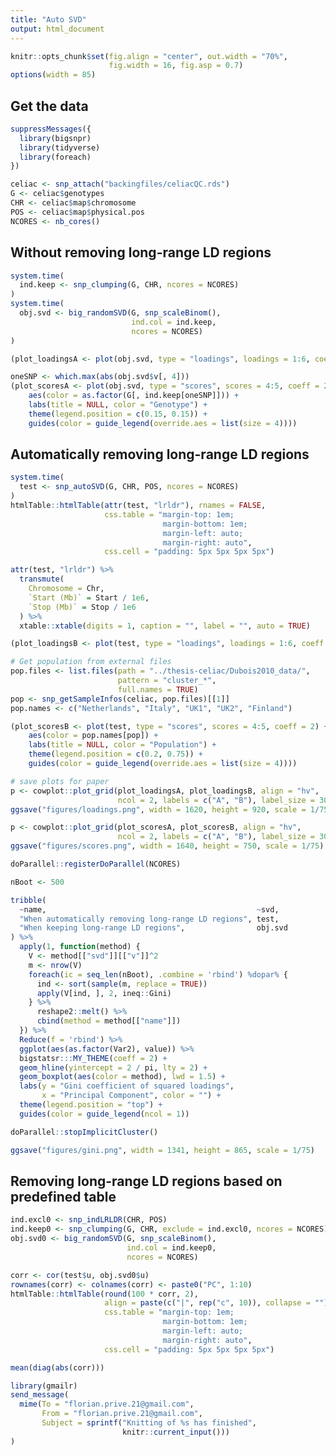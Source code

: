 ```yaml
---
title: "Auto SVD"
output: html_document
---
```


```r
knitr::opts_chunk$set(fig.align = "center", out.width = "70%", 
                      fig.width = 16, fig.asp = 0.7)
options(width = 85)
```

## Get the data

```r
suppressMessages({
  library(bigsnpr)
  library(tidyverse)
  library(foreach)
})

celiac <- snp_attach("backingfiles/celiacQC.rds")
G <- celiac$genotypes
CHR <- celiac$map$chromosome
POS <- celiac$map$physical.pos
NCORES <- nb_cores()
```

## Without removing long-range LD regions

```r
system.time(
  ind.keep <- snp_clumping(G, CHR, ncores = NCORES)
)
system.time(
  obj.svd <- big_randomSVD(G, snp_scaleBinom(), 
                           ind.col = ind.keep,
                           ncores = NCORES)
)
```

```r
(plot_loadingsA <- plot(obj.svd, type = "loadings", loadings = 1:6, coeff = 1))
```



```r
oneSNP <- which.max(abs(obj.svd$v[, 4]))
(plot_scoresA <- plot(obj.svd, type = "scores", scores = 4:5, coeff = 2) +
    aes(color = as.factor(G[, ind.keep[oneSNP]])) + 
    labs(title = NULL, color = "Genotype") +
    theme(legend.position = c(0.15, 0.15)) +
    guides(color = guide_legend(override.aes = list(size = 4))))
```

## Automatically removing long-range LD regions

```r
system.time(
  test <- snp_autoSVD(G, CHR, POS, ncores = NCORES)
)
htmlTable::htmlTable(attr(test, "lrldr"), rnames = FALSE,
                     css.table = "margin-top: 1em; 
                                  margin-bottom: 1em;   
                                  margin-left: auto;
                                  margin-right: auto",
                     css.cell = "padding: 5px 5px 5px 5px")
```

```r
attr(test, "lrldr") %>%
  transmute(
    Chromosome = Chr,
    `Start (Mb)` = Start / 1e6,
    `Stop (Mb)` = Stop / 1e6
  ) %>%
  xtable::xtable(digits = 1, caption = "", label = "", auto = TRUE)
```


```r
(plot_loadingsB <- plot(test, type = "loadings", loadings = 1:6, coeff = 1))
```

```r
# Get population from external files
pop.files <- list.files(path = "../thesis-celiac/Dubois2010_data/",
                        pattern = "cluster_*",
                        full.names = TRUE)
pop <- snp_getSampleInfos(celiac, pop.files)[[1]]
pop.names <- c("Netherlands", "Italy", "UK1", "UK2", "Finland")

(plot_scoresB <- plot(test, type = "scores", scores = 4:5, coeff = 2) +
    aes(color = pop.names[pop]) + 
    labs(title = NULL, color = "Population") +
    theme(legend.position = c(0.2, 0.75)) +
    guides(color = guide_legend(override.aes = list(size = 4))))
```

```r
# save plots for paper
p <- cowplot::plot_grid(plot_loadingsA, plot_loadingsB, align = "hv", 
                        ncol = 2, labels = c("A", "B"), label_size = 30)
ggsave("figures/loadings.png", width = 1620, height = 920, scale = 1/75)

p <- cowplot::plot_grid(plot_scoresA, plot_scoresB, align = "hv", 
                        ncol = 2, labels = c("A", "B"), label_size = 30)
ggsave("figures/scores.png", width = 1640, height = 750, scale = 1/75)
```

```r
doParallel::registerDoParallel(NCORES)

nBoot <- 500

tribble(
  ~name,                                               ~svd,
  "When automatically removing long-range LD regions", test, 
  "When keeping long-range LD regions",                obj.svd
) %>%
  apply(1, function(method) {
    V <- method[["svd"]][["v"]]^2
    m <- nrow(V)
    foreach(ic = seq_len(nBoot), .combine = 'rbind') %dopar% {
      ind <- sort(sample(m, replace = TRUE))
      apply(V[ind, ], 2, ineq::Gini)
    } %>%
      reshape2::melt() %>%
      cbind(method = method[["name"]])
  }) %>%
  Reduce(f = 'rbind') %>%
  ggplot(aes(as.factor(Var2), value)) %>%
  bigstatsr:::MY_THEME(coeff = 2) +
  geom_hline(yintercept = 2 / pi, lty = 2) +
  geom_boxplot(aes(color = method), lwd = 1.5) +
  labs(y = "Gini coefficient of squared loadings", 
       x = "Principal Component", color = "") +
  theme(legend.position = "top") +
  guides(color = guide_legend(ncol = 1)) 

doParallel::stopImplicitCluster()

ggsave("figures/gini.png", width = 1341, height = 865, scale = 1/75)
```


## Removing long-range LD regions based on predefined table

```r
ind.excl0 <- snp_indLRLDR(CHR, POS)
ind.keep0 <- snp_clumping(G, CHR, exclude = ind.excl0, ncores = NCORES)
obj.svd0 <- big_randomSVD(G, snp_scaleBinom(), 
                          ind.col = ind.keep0,
                          ncores = NCORES)
```

```r
corr <- cor(test$u, obj.svd0$u)
rownames(corr) <- colnames(corr) <- paste0("PC", 1:10)
htmlTable::htmlTable(round(100 * corr, 2), 
                     align = paste(c("|", rep("c", 10)), collapse = ""),
                     css.table = "margin-top: 1em; 
                                  margin-bottom: 1em;   
                                  margin-left: auto;
                                  margin-right: auto",
                     css.cell = "padding: 5px 5px 5px 5px")
```

```r
mean(diag(abs(corr)))
```


```r
library(gmailr)
send_message(
  mime(To = "florian.prive.21@gmail.com",
       From = "florian.prive.21@gmail.com",
       Subject = sprintf("Knitting of %s has finished",
                         knitr::current_input()))
)
```
